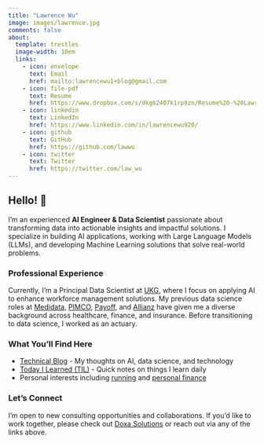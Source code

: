 ```yaml
---
title: "Lawrence Wu"
image: images/lawrence.jpg
comments: false
about:
  template: trestles
  image-width: 10em
  links:
    - icon: envelope
      text: Email
      href: mailto:lawrencewu1+blog@gmail.com
    - icon: file-pdf
      text: Resume
      href: https://www.dropbox.com/s/dkg62407k1rp8zn/Resume%20-%20Lawrence%20Wu.pdf?dl=0
    - icon: linkedin
      text: LinkedIn
      href: https://www.linkedin.com/in/lawrencewu920/
    - icon: github
      text: GitHub
      href: https://github.com/lawwu
    - icon: twitter
      text: Twitter
      href: https://twitter.com/law_wu      
---
```


::: {#hero-heading}
<!-- ::: {.headshot}
![](images/lawrence.jpg){width=200px style="border-radius: 50%; margin-bottom: 20px;"}
::: -->

## Hello! 👋

I'm an experienced **AI Engineer & Data Scientist** passionate about transforming data into actionable insights and impactful solutions. I specialize in building AI applications, working with Large Language Models (LLMs), and developing Machine Learning solutions that solve real-world problems.

### Professional Experience
Currently, I'm a Principal Data Scientist at [UKG](https://www.ukg.com/), where I focus on applying AI to enhance workforce management solutions. My previous data science roles at [Medidata](https://www.medidata.com/), [PIMCO](https://www.pimco.com/), [Payoff](https://happymoney.com/), and [Allianz](https://allianz.com/) have given me a diverse background across healthcare, finance, and insurance. Before transitioning to data science, I worked as an actuary.

### What You'll Find Here
- [Technical Blog](https://lawwu.github.io/blog.html) - My thoughts on AI, data science, and technology
- [Today I Learned (TIL)](https://lawwu.github.io/til/) - Quick notes on things I learn daily
- Personal interests including [running](https://lawwu.github.io/posts/2024-10-13-running-6-months/) and [personal finance](https://lawwu.github.io/modest-money-guide/)

### Let's Connect
I'm open to new consulting opportunities and collaborations. If you'd like to work together, please check out [Doxa Solutions](https://doxasolutions.ai) or reach out via any of the links above.

:::